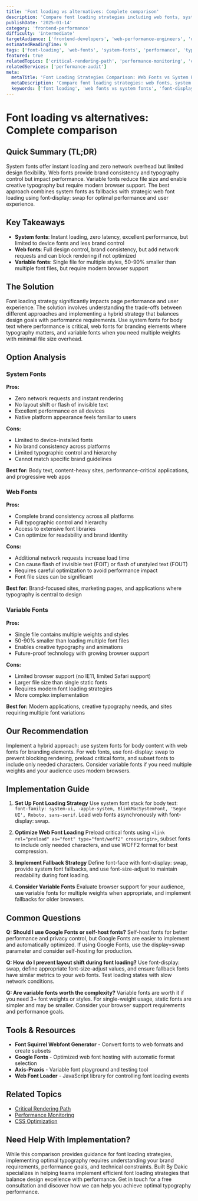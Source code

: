 ```yaml
---
title: 'Font loading vs alternatives: Complete comparison'
description: 'Compare font loading strategies including web fonts, system fonts, and variable fonts to choose the best approach for performance and user experience.'
publishDate: '2025-01-14'
category: 'frontend-performance'
difficulty: 'intermediate'
targetAudience: ['frontend-developers', 'web-performance-engineers', 'ui-designers']
estimatedReadingTime: 9
tags: ['font-loading', 'web-fonts', 'system-fonts', 'performance', 'typography']
featured: true
relatedTopics: ['critical-rendering-path', 'performance-monitoring', 'css-optimization']
relatedServices: ['performance-audit']
meta:
  metaTitle: 'Font Loading Strategies Comparison: Web Fonts vs System Fonts 2024'
  metaDescription: 'Compare font loading strategies: web fonts, system fonts, variable fonts, and font-display options. Choose the best approach for performance and typography.'
  keywords: ['font loading', 'web fonts vs system fonts', 'font-display', 'variable fonts', 'typography performance']
---
```


# Font loading vs alternatives: Complete comparison

## Quick Summary (TL;DR)

System fonts offer instant loading and zero network overhead but limited design flexibility. Web fonts provide brand consistency and typography control but impact performance. Variable fonts reduce file size and enable creative typography but require modern browser support. The best approach combines system fonts as fallbacks with strategic web font loading using font-display: swap for optimal performance and user experience.

## Key Takeaways

- **System fonts**: Instant loading, zero latency, excellent performance, but limited to device fonts and less brand control
- **Web fonts**: Full design control, brand consistency, but add network requests and can block rendering if not optimized
- **Variable fonts**: Single file for multiple styles, 50-90% smaller than multiple font files, but require modern browser support

## The Solution

Font loading strategy significantly impacts page performance and user experience. The solution involves understanding the trade-offs between different approaches and implementing a hybrid strategy that balances design goals with performance requirements. Use system fonts for body text where performance is critical, web fonts for branding elements where typography matters, and variable fonts when you need multiple weights with minimal file size overhead.

## Option Analysis

### System Fonts

**Pros:**

- Zero network requests and instant rendering
- No layout shift or flash of invisible text
- Excellent performance on all devices
- Native platform appearance feels familiar to users

**Cons:**

- Limited to device-installed fonts
- No brand consistency across platforms
- Limited typographic control and hierarchy
- Cannot match specific brand guidelines

**Best for:** Body text, content-heavy sites, performance-critical applications, and progressive web apps

### Web Fonts

**Pros:**

- Complete brand consistency across all platforms
- Full typographic control and hierarchy
- Access to extensive font libraries
- Can optimize for readability and brand identity

**Cons:**

- Additional network requests increase load time
- Can cause flash of invisible text (FOIT) or flash of unstyled text (FOUT)
- Requires careful optimization to avoid performance impact
- Font file sizes can be significant

**Best for:** Brand-focused sites, marketing pages, and applications where typography is central to design

### Variable Fonts

**Pros:**

- Single file contains multiple weights and styles
- 50-90% smaller than loading multiple font files
- Enables creative typography and animations
- Future-proof technology with growing browser support

**Cons:**

- Limited browser support (no IE11, limited Safari support)
- Larger file size than single static fonts
- Requires modern font loading strategies
- More complex implementation

**Best for:** Modern applications, creative typography needs, and sites requiring multiple font variations

## Our Recommendation

Implement a hybrid approach: use system fonts for body content with web fonts for branding elements. For web fonts, use font-display: swap to prevent blocking rendering, preload critical fonts, and subset fonts to include only needed characters. Consider variable fonts if you need multiple weights and your audience uses modern browsers.

## Implementation Guide

1. **Set Up Font Loading Strategy**
   Use system font stack for body text: `font-family: system-ui, -apple-system, BlinkMacSystemFont, 'Segoe UI', Roboto, sans-serif`. Load web fonts asynchronously with font-display: swap.

2. **Optimize Web Font Loading**
   Preload critical fonts using `<link rel="preload" as="font" type="font/woff2" crossorigin>`, subset fonts to include only needed characters, and use WOFF2 format for best compression.

3. **Implement Fallback Strategy**
   Define font-face with font-display: swap, provide system font fallbacks, and use font-size-adjust to maintain readability during font loading.

4. **Consider Variable Fonts**
   Evaluate browser support for your audience, use variable fonts for multiple weights when appropriate, and implement fallbacks for older browsers.

## Common Questions

**Q: Should I use Google Fonts or self-host fonts?**
Self-host fonts for better performance and privacy control, but Google Fonts are easier to implement and automatically optimized. If using Google Fonts, use the display=swap parameter and consider self-hosting for production.

**Q: How do I prevent layout shift during font loading?**
Use font-display: swap, define appropriate font-size-adjust values, and ensure fallback fonts have similar metrics to your web fonts. Test loading states with slow network conditions.

**Q: Are variable fonts worth the complexity?**
Variable fonts are worth it if you need 3+ font weights or styles. For single-weight usage, static fonts are simpler and may be smaller. Consider your browser support requirements and performance goals.

## Tools & Resources

- **Font Squirrel Webfont Generator** - Convert fonts to web formats and create subsets
- **Google Fonts** - Optimized web font hosting with automatic format selection
- **Axis-Praxis** - Variable font playground and testing tool
- **Web Font Loader** - JavaScript library for controlling font loading events

## Related Topics

- [Critical Rendering Path]({{/topics/critical-rendering-path}})
- [Performance Monitoring]({{/topics/performance-monitoring}})
- [CSS Optimization]({{/topics/css-optimization}})

## Need Help With Implementation?

While this comparison provides guidance for font loading strategies, implementing optimal typography requires understanding your brand requirements, performance goals, and technical constraints. Built By Dakic specializes in helping teams implement efficient font loading strategies that balance design excellence with performance. Get in touch for a free consultation and discover how we can help you achieve optimal typography performance.
